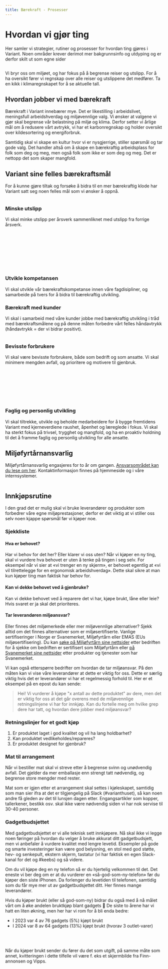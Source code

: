 ```yaml
---
title: Bærekraft - Prosesser
---
```



# Hvordan vi gjør ting

Her samler vi strategier, rutiner og prosesser for hvordan ting gjøres i Variant. Noen områder krever derimot mer bakgrunnsinfo og utdyping og er derfor skilt ut som egne sider

<ProcessMenu />

<img
  src="./assets/illustrations/baerekraft-icon-1.svg"
  role="none"
  alt=""
  className="illustration illustration--right"
/>

Vi bryr oss om miljøet, og har fokus på å begrense reiser og utslipp. For å ha oversikt fører vi regnskap over alle reiser og utslippene det medfører. Ta en kikk i klimaregnskapet for å se aktuelle tall.

<IllustrasjonListLink
  text="Registrer reiseutslipp"
  figureName="leaf"
  href="https://dash.variant.no/climate/registration"
/>
<IllustrasjonListLink
  text="Se klimaregnskap"
  figureName="leaf"
  href="https://varianttrh.sharepoint.com/:x:/r/_layouts/15/Doc.aspx?sourcedoc=%7BDEA0DAC0-2495-486E-9AAD-3F5C285122C9%7D&file=Karbonregnskap%202021.xlsx&action=default&mobileredirect=true&cid=9d35a231-8702-4ff1-ad6f-681a612377e4"
/>

## Hvordan jobber vi med bærekraft

Bærekraft i Variant innebærer mye. Det er likestilling i arbeidslivet, meningsfull arbeidshverdag og miljøvennlige valg. Vi ønsker at valgene vi gjør skal begrense vår belastning på miljø og klima. Derfor setter vi årlige mål om å redusere vårt avtrykk, vi har et karbonregnskap og holder oversikt over kildesortering og energiforbruk.

Samtidig skal vi skape en kultur hvor vi er nysgjerrige, stiller spørsmål og tar gode valg. Det handler altså om å skape en bærekraftig arbeidsplass for folk som deg og meg, men også folk som ikke er som deg og meg. Det er nettopp det som skaper mangfold.

## Variant sine felles bærekraftsmål

For å kunne gjøre tiltak og forsøke å bidra til en mer bærekraftig klode har Variant satt seg noen felles mål som vi ønsker å oppnå.

<img
  src="../assets/illustrations/baerekraftsmål11.png"
  role="none"
  alt=""
  className="illustration illustration--right"
/>

### Minske utslipp
Vi skal minke utslipp per årsverk sammenliknet med utslipp fra forrige årsverk.

<br/>
<br/>
<br/>
<br/>
<br/>
<br/>

<img
  src="../assets/illustrations/baerekraftsmål17.png"
  role="none"
  alt=""
  className="illustration illustration--right"
/>

### Utvikle kompetansen
Vi skal utvikle vår bærekraftskompetanse innen våre fagdisipliner, og samarbeide på tvers for å bidra til bærekraftig utvikling.

### Bærekraft med kunder
Vi skal i samarbeid med våre kunder jobbe med bærekraftig utvikling i tråd med bærekraftsmålene og på denne måten forbedre vårt felles håndavtrykk (håndavtrykk = der vi bidrar positivt).

<img
  src="../assets/illustrations/baerekraftsmål12.png"
  role="none"
  alt=""
  className="illustration illustration--right"
/>

### Bevisste forbrukere

Vi skal være bevisste forbrukere, både som bedrift og som ansatte. Vi skal minimere mengden avfall, og prioritere og motivere til gjenbruk.

<br/>
<br/>
<br/>
<br/>
<br/>

<img
  src="../assets/illustrations/baerekraftsmål8.png"
  role="none"
  alt=""
  className="illustration illustration--right"
/>
### Faglig og personlig utvikling

Vi skal tiltrekke, utvikle og beholde medarbeidere for å bygge fremtidens Variant med kjerneverdiene raushet, åpenhet og læreglede i fokus. Vi skal ha sterkt fokus på trivsel, trygghet og mangfold, og ha en proaktiv holdning til det å framme faglig og personlig utvikling for alle ansatte.

## Miljøfyrtårnansvarlig

Miljøfyrtårnansvarlig engasjeres for to år om gangen. [Ansvarsområdet kan du lese om her](https://varianttrh.sharepoint.com/:w:/g/EV8J0KoqPHxKndxz1qAZpPQBFFd938unI7nvt0Ljf4ySpg?e=Ig4lcO). Kontaktinformasjon finnes på hjemmeside og i våre internsystemer.

<img
  src="./assets/illustrations/carLeft.svg"
  role="none"
  alt=""
  className="illustration illustration--right"
/>

## Innkjøpsrutine

I den grad det er mulig skal vi bruke leverandører og produkter som forbedrer våre egne miljøprestasjoner, derfor er det viktig at vi stiller oss selv noen kjappe spørsmål før vi kjøper noe.

### Sjekkliste

#### Hva er behovet?

Har vi behov for det her? Eller klarer vi oss uten? Når vi kjøper en ny ting, skal vi vurdere hva behovet er uten å tenke på tingen i seg selv. For eksempel når vi sier at «vi trenger en ny skjerm», er behovet egentlig at «vi vil tilrettelegge for en ergonomisk arbeidshverdag». Dette skal sikre at man kun kjøper ting man faktisk har behov for.  

#### Kan vi dekke behovet ved å gjenbruke?

Kan vi dekke behovet ved å reparere det vi har, kjøpe brukt, låne eller leie? Hvis svaret er ja skal det prioriteres.

#### Tar leverandøren miljøansvar?

Eller finnes det miljømerkede eller mer miljøvennlige alternativer? Sjekk alltid om det finnes alternativer som er miljøsertifiserte. Vanlige sertifiseringer i Norge er Svanemerket, Miljøfyrtårn eller EMAS (EUs miljøsertifisering). Du kan [søke på Miljøfyrtårn sine nettsider](https://www.miljofyrtarn.no/sok-virksomheter/) etter bedriften for å sjekke om bedriften er sertifisert som Miljøfyrtårn eller [på Svanemerket sine nettsider](https://svanemerket.no/miljomerkede-produkter/s/?nel-search=Oppvaskmiddel) etter produkter og tjenester som har Svanemerket.

Vi kan også etterspørre bedrifter om hvordan de tar miljøansvar. På den måten kan vi vise våre leverandører at dette er viktig for oss. Dette er særlig viktig hvis det er leverandører vi har et regelmessig forhold til. Her er et eksempel på en epost du kan sende: 

> Hei! Vi vurderer å kjøpe "x antall av dette produktet" av dere, men det er viktig for oss at det går overens med de miljøvennlige retningslinjene vi har for innkjøp. Kan du fortelle meg om hvilke grep dere har tatt, og hvordan dere jobber med miljøansvar?

### Retningslinjer for et godt kjøp

1. Er produktet laget i god kvalitet og vil ha lang holdbarhet?
2. Kan produktet vedlikeholdes/repareres?
3. Er produktet designet for gjenbruk?

### Mat til arrangement

Når vi bestiller mat skal vi streve etter å begrense svinn og unødvendig avfall. Det gjelder da mer emballasje enn strengt tatt nødvendig, og begrense store mengder med rester. 

Mat som er igjen etter et arrangement skal settes i kjøleskapet, samtidig som man sier ifra at det er tilgjengelig på Slack (#varianthuset), så kan noen andre få gleden av det til lunsjen dagen etter. Engangsartikler som kopper, tallerkener, bestikk osv. skal ikke være nødvendig siden vi har nok servise til 30-40 personer. 

### Gadgetbudsjettet

Med gadgetbudsjettet er vi alle teknisk sett innkjøpere. Nå skal ikke vi legge noen føringer på hvordan du velger å bruke akkurat ditt gadgetbudsjett, men vi anbefaler å vurdere kvalitet med lengre levetid. Eksempler på gode og smarte investeringer kan være god belysning, en stol med god støtte, hev- og senkepult, ekstern skjerm, tastatur (vi har faktisk en egen Slack-kanal for det og #keebs) og så videre.

Om du vil kjøpe deg en ny telefon så er du hjertelig velkommen til det. Det eneste vi ber deg om er at du vurderer en «så-god-som-ny-telefon» før du kjøper den siste iPhonen. Da forlenger du levetiden til telefonen, samtidig som du får mye mer ut av gadgetbudsjettet ditt. Her finnes mange leverandører.


<div className="backgroundExample background-color-secondary4__tint2">

Hvis du kjøper brukt (eller så god-som-ny) bidrar du også med å nå målet vårt om å øke andelen bruktkjøp blant gadgets 🥳 De siste to årene har vi hatt en liten økning, men her har vi rom for å bli enda bedre:

- I 2023 var 4 av 76 gadgets (5%) kjøpt brukt
- I 2024 var 8 av 64 gadgets (13%) kjøpt brukt (hvorav 3 outlet-varer)

</div>

<br/>
<br/>

Når du kjøper brukt sender du fører du det som utgift, på samme måte som annet, kvitteringen i dette tilfelle vil være f. eks et skjermbilde fra Finn-annonsen og Vipps.


<img
  src="./assets/illustrations/baerekraft-icon-2.svg"
  role="none"
  alt=""
  className="illustration illustration--left"
/>
